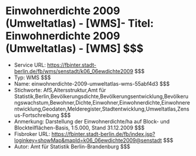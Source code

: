 # Einwohnerdichte 2009 (Umweltatlas) - [WMS]- Titel: Einwohnerdichte 2009 (Umweltatlas) - [WMS] $$$
- Service URL: https://fbinter.stadt-berlin.de/fb/wms/senstadt/k06_06ewdichte2009 $$$
- Typ: WMS $$$
- Name: einwohnerdichte-2009-umweltatlas-wms-55abf4d3 $$$
- Stichworte: AfS,Altersstruktur,Amt für Statistik,Berlin,Bevölkerungsdichte,Bevölkerungsentwicklung,Bevölkerungswachstum,Bewohner,Dichte,Einwohner,Einwohnerdichte,Einwohnerentwicklung,Geodaten,Melderegister,Stadtentwicklung,Umweltatlas,Zensus-Fortschreibung $$$
- Anmerkung: Darstellung der Einwohnerdichte/ha auf Block- und Blockteilflächen-Basis, 1:5.000, Stand 31.12.2009 $$$
- Fisbroker URL: https://fbinter.stadt-berlin.de/fb/index.jsp?loginkey=showMap&mapId=k06_06ewdichte2009@senstadt $$$
- Autor: Amt für Statistik Berlin-Brandenburg $$$
